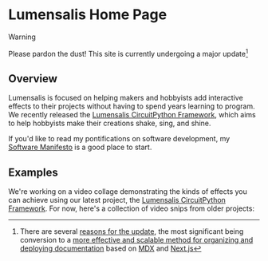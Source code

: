 # Lumensalis Home Page


> [!WARNING]
>
> Please pardon the dust! This site is currently undergoing a major update[^1]

[^1]: There are several [reasons for the update](Topics/Hidden/SiteUpdate), 
the most significant being conversion to a [more effective and scalable method
for organizing and deploying documentation](Topics/SoftwareDevelopment/Documentation/WritingDocumentation) 
based on  [MDX](https://mdxjs.com/) and [Next.js](https://nextjs.org/) 

## Overview

Lumensalis is focused on helping makers and hobbyists add interactive 
effects to their projects without having to spend years learning to program. 
We recently released the [Lumensalis CircuitPython Framework](Projects/LCPF/LCPF.mdx), 
which aims to help hobbyists make their creations shake, sing, and shine.

If you'd like to read my pontifications on software development, my 
[Software Manifesto](Topics/SoftwareDevelopment/Manifesto) is a good place to start.

## Examples

We're working on a video collage demonstrating the kinds of effects you can 
achieve using our latest project, the [Lumensalis CircuitPython Framework](Projects/LCPF/LCPF.mdx).  For now, here's a collection of 
video snips from older projects:

  <YouTube id="td9P_8D7I8Y" />



